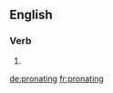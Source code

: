 ==English==

===Verb===
{{head|en|present participle}}

# {{present participle of|pronate|lang=en|nocat=1}}

[[de:pronating]]
[[fr:pronating]]